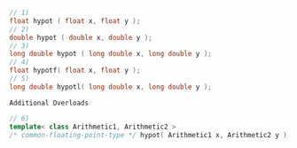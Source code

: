 ```cpp
// 1)
float hypot ( float x, float y );
// 2)
double hypot ( double x, double y );
// 3)
long double hypot ( long double x, long double y );
// 4)
float hypotf( float x, float y );
// 5)
long double hypotl( long double x, long double y );
```

`Additional Overloads`

```cpp
// 6)
template< class Arithmetic1, Arithmetic2 >
/* common-floating-point-type */ hypot( Arithmetic1 x, Arithmetic2 y );
```